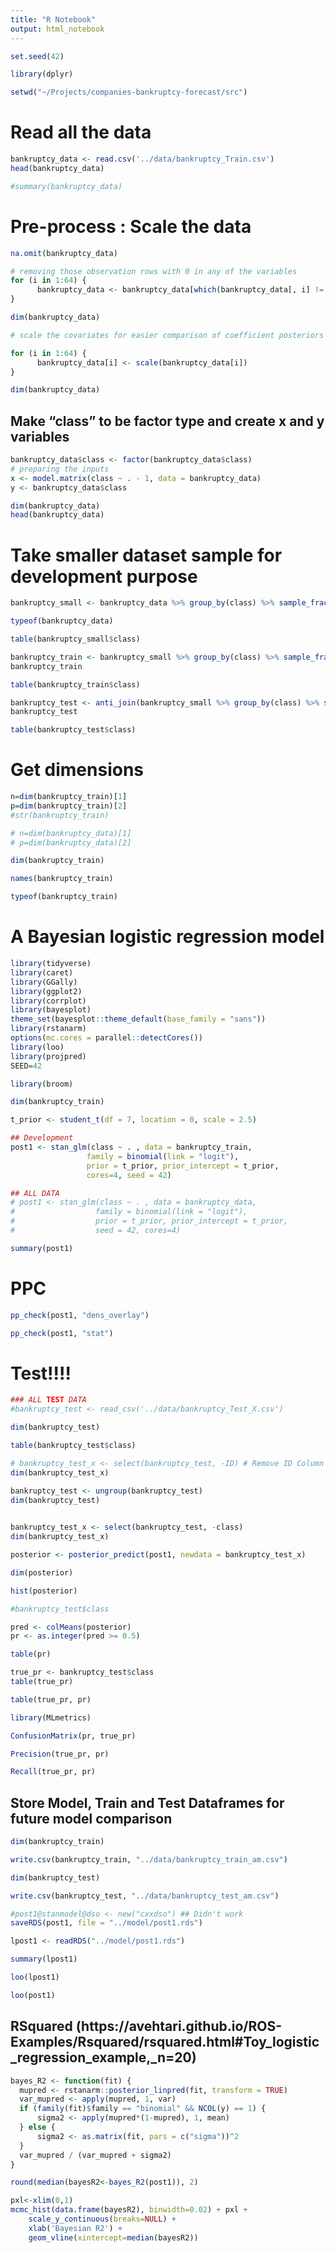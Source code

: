```yaml
---
title: "R Notebook"
output: html_notebook
---
```


```r
set.seed(42)
```


```r
library(dplyr)
```


```r
setwd("~/Projects/companies-bankruptcy-forecast/src")
```

# Read all the data
```r
bankruptcy_data <- read.csv('../data/bankruptcy_Train.csv')
head(bankruptcy_data)
```

```r
#summary(bankruptcy_data)
```


# Pre-process : Scale the data

```r
na.omit(bankruptcy_data)
```


```r
# removing those observation rows with 0 in any of the variables
for (i in 1:64) {
      bankruptcy_data <- bankruptcy_data[which(bankruptcy_data[, i] != 0), ]
}
```

```r
dim(bankruptcy_data)
```


```r

# scale the covariates for easier comparison of coefficient posteriors

for (i in 1:64) {
      bankruptcy_data[i] <- scale(bankruptcy_data[i])
}

```


```r
dim(bankruptcy_data)
```

## Make "class" to be factor type and create x and y variables

```r
bankruptcy_data$class <- factor(bankruptcy_data$class)
# preparing the inputs
x <- model.matrix(class ~ . - 1, data = bankruptcy_data)
y <- bankruptcy_data$class
```

```r
dim(bankruptcy_data)
head(bankruptcy_data)
```


# Take smaller dataset sample for development purpose

```r
bankruptcy_small <- bankruptcy_data %>% group_by(class) %>% sample_frac(.8)
```


```r
typeof(bankruptcy_data)
```



```r
table(bankruptcy_small$class)
```



```r
bankruptcy_train <- bankruptcy_small %>% group_by(class) %>% sample_frac(.70)
bankruptcy_train
```


```r
table(bankruptcy_train$class)
```



```r
bankruptcy_test <- anti_join(bankruptcy_small %>% group_by(class) %>% sample_frac(.90), bankruptcy_train)
bankruptcy_test
```

```r
table(bankruptcy_test$class)
```

# Get dimensions
```r

n=dim(bankruptcy_train)[1]
p=dim(bankruptcy_train)[2]
#str(bankruptcy_train)

# n=dim(bankruptcy_data)[1]
# p=dim(bankruptcy_data)[2]

```


```r
dim(bankruptcy_train)
```

```r
names(bankruptcy_train)
```


```r
typeof(bankruptcy_train)
```


# A Bayesian logistic regression model 



```r
library(tidyverse)
library(caret)
library(GGally)
library(ggplot2)
library(corrplot)
library(bayesplot)
theme_set(bayesplot::theme_default(base_family = "sans"))
library(rstanarm)
options(mc.cores = parallel::detectCores())
library(loo)
library(projpred)
SEED=42
```
```r
library(broom)
```


```r
dim(bankruptcy_train)
```


```r
t_prior <- student_t(df = 7, location = 0, scale = 2.5)

## Development
post1 <- stan_glm(class ~ . , data = bankruptcy_train,
                 family = binomial(link = "logit"), 
                 prior = t_prior, prior_intercept = t_prior,
                 cores=4, seed = 42)

## ALL DATA
# post1 <- stan_glm(class ~ . , data = bankruptcy_data,
#                  family = binomial(link = "logit"), 
#                  prior = t_prior, prior_intercept = t_prior,
#                  seed = 42, cores=4)

```

```r
summary(post1)
```


# PPC

```r
pp_check(post1, "dens_overlay")
```
```r
pp_check(post1, "stat")
```

# Test!!!!


```r
### ALL TEST DATA
#bankruptcy_test <- read_csv('../data/bankruptcy_Test_X.csv')
```


```r
dim(bankruptcy_test)
```


```r
table(bankruptcy_test$class)
```

```r
# bankruptcy_test_x <- select(bankruptcy_test, -ID) # Remove ID Column
dim(bankruptcy_test_x)
```


```r
bankruptcy_test <- ungroup(bankruptcy_test)
dim(bankruptcy_test)
 
```
```r
bankruptcy_test_x <- select(bankruptcy_test, -class)
dim(bankruptcy_test_x)
```


```r
posterior <- posterior_predict(post1, newdata = bankruptcy_test_x)

```

```r
dim(posterior)
```

```r
hist(posterior)
```

```r
#bankruptcy_test$class
```


```r
pred <- colMeans(posterior)
pr <- as.integer(pred >= 0.5)
```

```r
table(pr)
```

```r
true_pr <- bankruptcy_test$class
table(true_pr)
```


```r
table(true_pr, pr)
```

```r
library(MLmetrics)
```

```r
ConfusionMatrix(pr, true_pr)
```

```r
Precision(true_pr, pr)
```

```r
Recall(true_pr, pr)
```

## Store Model, Train and Test Dataframes for future model comparison
```r
dim(bankruptcy_train)
```


```r
write.csv(bankruptcy_train, "../data/bankruptcy_train_am.csv")
```

```r
dim(bankruptcy_test)
```

```r
write.csv(bankruptcy_test, "../data/bankruptcy_test_am.csv")
```

```r
#post1@stanmodel@dso <- new("cxxdso") ## Didn't work
saveRDS(post1, file = "../model/post1.rds")
```

```r
lpost1 <- readRDS("../model/post1.rds")
```

```r
summary(lpost1)
```
```r
loo(lpost1)
```

```r
loo(post1)
```

## RSquared (https://avehtari.github.io/ROS-Examples/Rsquared/rsquared.html#Toy_logistic_regression_example,_n=20)

```r
bayes_R2 <- function(fit) {
  mupred <- rstanarm::posterior_linpred(fit, transform = TRUE)
  var_mupred <- apply(mupred, 1, var)
  if (family(fit)$family == "binomial" && NCOL(y) == 1) {
      sigma2 <- apply(mupred*(1-mupred), 1, mean)
  } else {
      sigma2 <- as.matrix(fit, pars = c("sigma"))^2
  }
  var_mupred / (var_mupred + sigma2)
}
```

```r
round(median(bayesR2<-bayes_R2(post1)), 2)
```

```r
pxl<-xlim(0,1)
mcmc_hist(data.frame(bayesR2), binwidth=0.02) + pxl +
    scale_y_continuous(breaks=NULL) +
    xlab('Bayesian R2') +
    geom_vline(xintercept=median(bayesR2))
```


